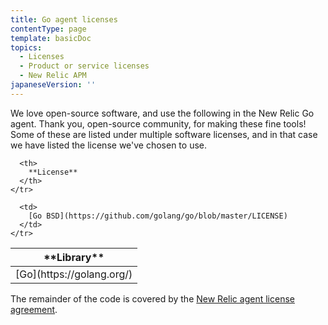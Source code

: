 ```yaml
---
title: Go agent licenses
contentType: page
template: basicDoc
topics:
  - Licenses
  - Product or service licenses
  - New Relic APM
japaneseVersion: ''
---
```


We love open-source software, and use the following in the New Relic Go agent. Thank you, open-source community, for making these fine tools! Some of these are listed under multiple software licenses, and in that case we have listed the license we've chosen to use.

<Table>
  <thead>
    <tr>
      <th width={325}>
        **Library**
      </th>

      <th>
        **License**
      </th>
    </tr>
  </thead>

  <tbody>
    <tr>
      <td>
        [Go](https://golang.org/)
      </td>

      <td>
        [Go BSD](https://github.com/golang/go/blob/master/LICENSE)
      </td>
    </tr>
  </tbody>
</Table>

The remainder of the code is covered by the [New Relic agent license agreement](https://docs.newrelic.com/docs/licenses/license-information/other-licenses/new-relic-agent-license).
